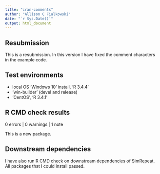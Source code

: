 ```yaml
---
title: "cran-comments"
author: "Allison C Fialkowski"
date: "`r Sys.Date()`"
output: html_document
---
```


## Resubmission
This is a resubmission. In this version I have fixed the comment characters in the \dontrun{} example code.

## Test environments
* local OS 'Windows 10' install, 'R 3.4.4'
* 'win-builder' (devel and release)
* 'CentOS', 'R 3.4.1'

## R CMD check results

0 errors | 0 warnings | 1 note

This is a new package.

## Downstream dependencies

I have also run R CMD check on downstream dependencies of SimRepeat. 
All packages that I could install passed.
